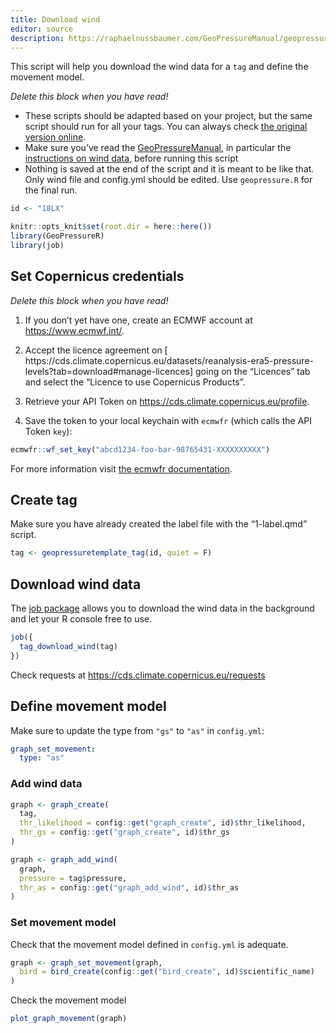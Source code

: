 ```yaml
---
title: Download wind
editor: source
description: https://raphaelnussbaumer.com/GeoPressureManual/geopressuretemplate-wind.html
---
```


This script will help you download the wind data for a `tag` and define the movement model.

::: callout-tip
*Delete this block when you have read!*

-   These scripts should be adapted based on your project, but the same script should run for all your tags. You can always check [the original version online](https://github.com/Rafnuss/GeoPressureTemplate/blob/main/analysis/1-label.qmd).
-   Make sure you've read the [GeoPressureManual](https://raphaelnussbaumer.com/GeoPressureManual), in particular the [instructions on wind data](https://raphaelnussbaumer.com/GeoPressureManual/trajectory-with-wind.html#download-wind-data), before running this script
-   Nothing is saved at the end of the script and it is meant to be like that. Only wind file and config.yml should be edited. Use `geopressure.R` for the final run.
:::

```r
id <- "18LX"

knitr::opts_knit$set(root.dir = here::here())
library(GeoPressureR)
library(job)
```

## Set Copernicus credentials

::: callout-caution
*Delete this block when you have read!* 

1. If you don't yet have one, create an ECMWF account at <https://www.ecmwf.int/>. 

2. Accept the licence agreement on [ https://cds.climate.copernicus.eu/datasets/reanalysis-era5-pressure-levels?tab=download#manage-licences] going on the "Licences" tab and select the "Licence to use Copernicus Products".

3. Retrieve your API Token on <https://cds.climate.copernicus.eu/profile>.

4. Save the token to your local keychain with `ecmwfr` (which calls the API Token `key`):

```r
ecmwfr::wf_set_key("abcd1234-foo-bar-98765431-XXXXXXXXXX")
```

For more information visit [the ecmwfr documentation](https://bluegreen-labs.github.io/ecmwfr/).
:::

## Create tag

Make sure you have already created the label file with the "1-label.qmd" script.

```r
tag <- geopressuretemplate_tag(id, quiet = F)
```

## Download wind data

The [job package](https://lindeloev.github.io/job) allows you to download the wind data in the background and let your R console free to use.

```r
job({
  tag_download_wind(tag)
})
```

Check requests at <https://cds.climate.copernicus.eu/requests>

## Define movement model

::: callout-danger
Make sure to update the type from `"gs"` to `"as"` in `config.yml`:

```yml
graph_set_movement:
  type: "as"
```
:::

### Add wind data

```r
graph <- graph_create(
  tag,
  thr_likelihood = config::get("graph_create", id)$thr_likelihood,
  thr_gs = config::get("graph_create", id)$thr_gs
)
```

```r
graph <- graph_add_wind(
  graph,
  pressure = tag$pressure,
  thr_as = config::get("graph_add_wind", id)$thr_as
)
```

### Set movement model

Check that the movement model defined in `config.yml` is adequate.

```r
graph <- graph_set_movement(graph,
  bird = bird_create(config::get("bird_create", id)$scientific_name)
)
```

Check the movement model

```r
plot_graph_movement(graph)
```

